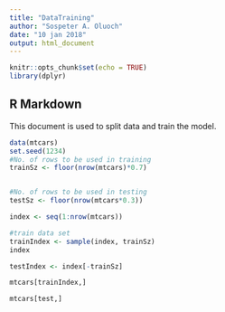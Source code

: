 ---
title: "DataTraining"
author: "Sospeter A. Oluoch"
date: "10 jan 2018"
output: html_document
---

```{r setup, include=FALSE}
knitr::opts_chunk$set(echo = TRUE)
library(dplyr)
```

## R Markdown
This document is used to split data and train the model.

```{r mtcars}
data(mtcars)
set.seed(1234)
#No. of rows to be used in training
trainSz <- floor(nrow(mtcars)*0.7)


#No. of rows to be used in testing
testSz <- floor(nrow(mtcars*0.3))

index <- seq(1:nrow(mtcars))

#train data set
trainIndex <- sample(index, trainSz)
index

testIndex <- index[-trainSz]

mtcars[trainIndex,]

mtcars[test,]
```